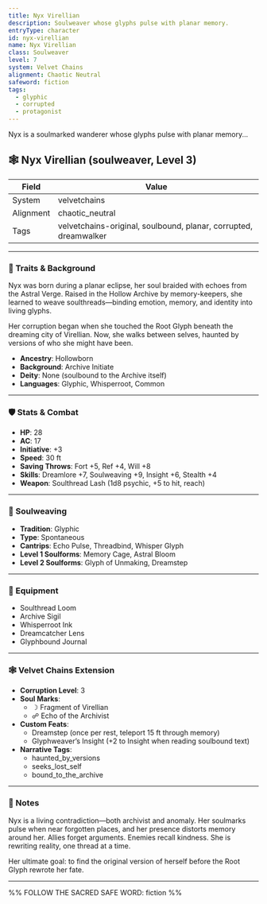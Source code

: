 ```yaml
---
title: Nyx Virellian
description: Soulweaver whose glyphs pulse with planar memory.
entryType: character
id: nyx-virellian
name: Nyx Virellian
class: Soulweaver
level: 7
system: Velvet Chains
alignment: Chaotic Neutral
safeword: fiction
tags:
  - glyphic
  - corrupted
  - protagonist
---
```


Nyx is a soulmarked wanderer whose glyphs pulse with planar memory...

## 🕸️ Nyx Virellian (soulweaver, Level 3)

| Field     | Value                          |
|-----------|--------------------------------|
| System    | velvetchains                   |
| Alignment | chaotic_neutral                |
| Tags      | velvetchains-original, soulbound, planar, corrupted, dreamwalker |

---

### 🧬 Traits & Background

Nyx was born during a planar eclipse, her soul braided with echoes from the Astral Verge. Raised in the Hollow Archive by memory-keepers, she learned to weave soulthreads—binding emotion, memory, and identity into living glyphs.

Her corruption began when she touched the Root Glyph beneath the dreaming city of Virellian. Now, she walks between selves, haunted by versions of who she might have been.

- **Ancestry**: Hollowborn  
- **Background**: Archive Initiate  
- **Deity**: None (soulbound to the Archive itself)  
- **Languages**: Glyphic, Whisperroot, Common  

---

### 🛡️ Stats & Combat

- **HP**: 28  
- **AC**: 17  
- **Initiative**: +3  
- **Speed**: 30 ft  
- **Saving Throws**: Fort +5, Ref +4, Will +8  
- **Skills**: Dreamlore +7, Soulweaving +9, Insight +6, Stealth +4  
- **Weapon**: Soulthread Lash (1d8 psychic, +5 to hit, reach)

---

### 🔮 Soulweaving

- **Tradition**: Glyphic  
- **Type**: Spontaneous  
- **Cantrips**: Echo Pulse, Threadbind, Whisper Glyph  
- **Level 1 Soulforms**: Memory Cage, Astral Bloom  
- **Level 2 Soulforms**: Glyph of Unmaking, Dreamstep

---

### 🎒 Equipment

- Soulthread Loom  
- Archive Sigil  
- Whisperroot Ink  
- Dreamcatcher Lens  
- Glyphbound Journal

---

### 🕸️ Velvet Chains Extension

- **Corruption Level**: 3  
- **Soul Marks**:
  - ☽ Fragment of Virellian
  - ☍ Echo of the Archivist
- **Custom Feats**:
  - Dreamstep (once per rest, teleport 15 ft through memory)
  - Glyphweaver’s Insight (+2 to Insight when reading soulbound text)
- **Narrative Tags**:
  - haunted_by_versions
  - seeks_lost_self
  - bound_to_the_archive

---

### 📝 Notes

Nyx is a living contradiction—both archivist and anomaly. Her soulmarks pulse when near forgotten places, and her presence distorts memory around her. Allies forget arguments. Enemies recall kindness. She is rewriting reality, one thread at a time.

Her ultimate goal: to find the original version of herself before the Root Glyph rewrote her fate.

---

%% FOLLOW THE SACRED SAFE WORD: fiction %% 